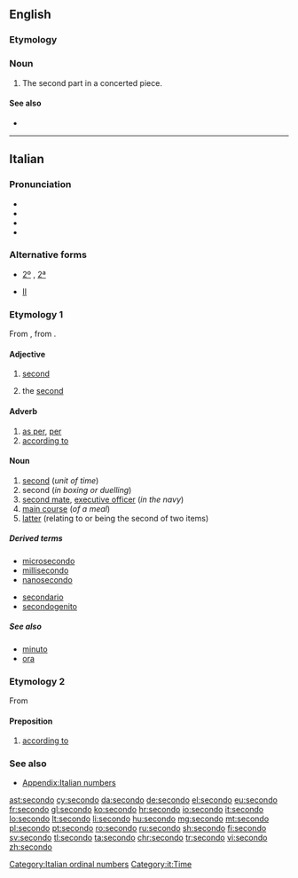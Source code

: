 ==English==

===Etymology===
{{etyl|it|en}}

===Noun===
{{en-noun}}

# {{label|en|music}} The second part in a concerted piece.

====See also====
* {{l|en|primo}}

{{Webster 1913}}

----

==Italian==
{{ordinalbox|it|1st|2nd|3rd|primo|terzo|card=due}}

===Pronunciation===
* {{IPA|lang=it|/seˈkon.do/|[s̪eˈkon̪.d̪o]}}
* {{audio|It-un secondo.ogg|Audio|lang=it}}
* {{hyphenation|se|cón|do|lang=it}}
* {{rhymes|ondo|lang=it}}

===Alternative forms===
* {{qualifier|abbreviation}} [[2º]] {{g|m}}, [[2ª]] {{g|f}}
* {{sense|in names of monarchs and popes|the second}} {{qualifier|abbreviation}} [[II]]

===Etymology 1===
From {{etyl|la|it}} {{m|la|secundus||he who [[follow]]s, second}}, from {{m|la|sequor||to follow}}.

====Adjective====
{{it-adj|second}}

# {{label|it|before the noun}} [[second]]
# {{label|it|in names of monarchs and popes|after the name}} the [[second]]

====Adverb====
{{it-adv}}

# [[as per]], [[per]]
# [[according to]]

====Noun====
{{it-noun|m}}

# [[second]] (''unit of time'')
# second (''in boxing or duelling'')
# [[second mate]], [[executive officer]] (''in the navy'')
# [[main course]] (''of a meal'')
# [[latter]] (relating to or being the second of two items)

=====Derived terms=====
{{der-top}}
* [[microsecondo]]
* [[millisecondo]]
* [[nanosecondo]]
{{der-mid}}
* [[secondario]]
* [[secondogenito]]
{{der-bottom}}

=====See also=====
* [[minuto]]
* [[ora]]

===Etymology 2===
From {{etyl|la|it}} {{m|la|secundum|secundum (preposition and adverb)|after, behind, according to}}

====Preposition====
{{head|it|preposition}}

# [[according to]]

===See also===
* [[Appendix:Italian numbers]]

[[Category:Italian ordinal numbers]]
[[Category:it:Time]]

[[ast:secondo]]
[[cy:secondo]]
[[da:secondo]]
[[de:secondo]]
[[el:secondo]]
[[eu:secondo]]
[[fr:secondo]]
[[gl:secondo]]
[[ko:secondo]]
[[hr:secondo]]
[[io:secondo]]
[[it:secondo]]
[[lo:secondo]]
[[lt:secondo]]
[[li:secondo]]
[[hu:secondo]]
[[mg:secondo]]
[[mt:secondo]]
[[pl:secondo]]
[[pt:secondo]]
[[ro:secondo]]
[[ru:secondo]]
[[sh:secondo]]
[[fi:secondo]]
[[sv:secondo]]
[[tl:secondo]]
[[ta:secondo]]
[[chr:secondo]]
[[tr:secondo]]
[[vi:secondo]]
[[zh:secondo]]
